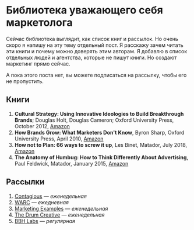

<h1 style={{ marginTop: rhythm(1) }}>Библиотека уважающего себя маркетолога</h1>

Сейчас библиотека выглядит,
как список книг и рассылок.
Но очень скоро
я напишу на эту тему
отдельный пост.
Я расскажу
зачем читать эти книги
и почему можно
доверять этим авторам.
Я добавлю в список отдельных людей
и агентства, которые не пишут книги.
Но создают маркетинг прямо сейчас.

А пока этого поста нет,
вы можете подписаться на рассылку,
чтобы его не пропустить.

## Книги
1. **Cultural Strategy: Using Innovative Ideologies to Build Breakthrough Brands**; Douglas Holt, Douglas Cameron; Oxford University Press, October 2012, [Amazon](https://www.amazon.com/Cultural-Strategy-Innovative-Ideologies-Breakthrough/dp/0199655855/)
2. **How Brands Grow: What Marketers Don't Know**, Byron Sharp, Oxford University Press, April 2010, [Amazon](https://www.amazon.com/How-Brands-Grow-What-Marketers/dp/0195573560/)
3. **How not to Plan: 66 ways to screw it up**, Les Binet, Matador, July 2018, [Amazon](https://www.amazon.com/How-not-Plan-ways-screw-ebook/dp/B07FF3DY4B/)
4. **The Anatomy of Humbug: How to Think Differently About Advertising**, Paul Feldwick, Matador, January 2015, [Amazon](https://www.amazon.com/Anatomy-Humbug-Think-Differently-Advertising-ebook/dp/B00SHB05M2/)

## Рассылки
1. [Contagious](https://www.contagious.com/) — *еженедельная*
2. [WARC](https://www.warc.com/NewsAndOpinion/GetNews) — *ежедневная*
3. [Marketing Examples](https://marketingexamples.com/) — *еженедельная*
4. [The Drum Creative](http://beat.thedrum.com/newsletter) — *еженедельная*
5. [BBH Labs](http://bbh-labs.com/) — *регулярная*

<Subscription />